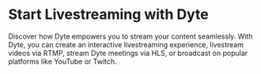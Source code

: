 # Start Livestreaming with Dyte

Discover how Dyte empowers you to stream your content seamlessly. With Dyte, you can create an interactive livestreaming experience, livestream videos via RTMP, stream Dyte meetings via HLS, or broadcast on popular platforms like YouTube or Twitch.

<CardSection id="livestream">
  <Card
    title="Introduction to Dyte's interactive livestreaming"
    to="/guides/livestream/livestream-overview"
  />
  <Card
    title="Get Started with interactive livestreaming"
    to="/guides/livestream/interactive-livestream/getting-started-with-livestreaming"
  />
  <Card
    title="Live stream a Dyte meeting"
    to="/guides/livestream/interactive-livestream/livestream-dyte-meeting"
  />
  <Card
    title="Restream Dyte meetings to multiple platforms"
    to="/guides/livestream/interactive-livestream/livestreaming-other-platforms"
  />
  <Card
    title="Live stream any custom video input"
    to="/guides/livestream/livestream-rtmp-input/livestream-any-rtmp"
  />
  <Card
    title="Monitor live stream status with webhooks"
    to="/guides/livestream/livestream-webhooks"
  />
</CardSection>
